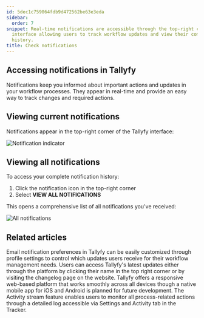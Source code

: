 ```yaml
---
id: 5dec1c759064fdb9d472562be63e3eda
sidebar:
  order: 7
snippet: Real-time notifications are accessible through the top-right corner of Tallyfy's
  interface allowing users to track workflow updates and view their complete notification
  history.
title: Check notifications
---
```


## Accessing notifications in Tallyfy

Notifications keep you informed about important actions and updates in your workflow processes. They appear in real-time and provide an easy way to track changes and required actions.

## Viewing current notifications

Notifications appear in the top-right corner of the Tallyfy interface:

![Notification indicator](https://screenshots.tallyfy.com/tallyfy%2Fpro%2Fdesktop-light-show-notifications.png)

## Viewing all notifications

To access your complete notification history:

1. Click the notification icon in the top-right corner
2. Select **VIEW ALL NOTIFICATIONS**

This opens a comprehensive list of all notifications you've received:

![All notifications](https://screenshots.tallyfy.com/tallyfy%2Fpro%2Fdesktop-light-show-all-notifications.png)


## Related articles
<CardGrid>
<LinkTitleCard header="<b>Personal Settings > Manage Email Notifications</b>" href="/products/pro/settings/personal-settings/how-can-i-manage-email-notifications-in-tallyfy/" > Email notification preferences in Tallyfy can be easily customized through profile settings to control which updates users receive for their workflow management needs. </LinkTitleCard>
<LinkTitleCard header="<b>Miscellaneous > Stay updated with Tallyfy's latest features</b>" href="/products/pro/miscellaneous/how-can-i-stay-updated-with-tallyfys-latest-features/" > Users can access Tallyfy's latest updates either through the platform by clicking their name in the top right corner or by visiting the changelog page on the website. </LinkTitleCard>
<LinkTitleCard header="<b>Miscellaneous > Tallyfy on mobile devices</b>" href="/products/pro/miscellaneous/does-tallyfy-work-on-all-devices/" > Tallyfy offers a responsive web-based platform that works smoothly across all devices though a native mobile app for iOS and Android is planned for future development. </LinkTitleCard>
<LinkTitleCard header="<b>Tracker View > Check process activity</b>" href="/products/pro/tracking-and-tasks/tracker-view/how-can-i-track-process-activities-on-tallyfy/" > The Activity stream feature enables users to monitor all process-related actions through a detailed log accessible via Settings and Activity tab in the Tracker. </LinkTitleCard>
</CardGrid>